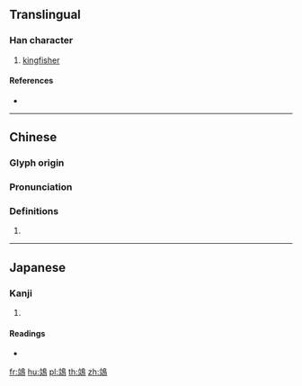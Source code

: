 {{character info/new}}
==Translingual==

===Han character===
{{Han char|rn=196|rad=鳥|as=05|sn=16|four=07127|canj=XYTHA,YTHAF|ids=⿰立鳥}}

# [[kingfisher]]

====References====
* {{Han ref|kx=1485.180|dkj=46781|dj=2017.080|hdz=74626.070|uh=9D17|ud=40215|bh=ECA4|bd=60580}}

----

==Chinese==
{{zh-forms|s=𫁡}}

===Glyph origin===
{{Han etym}}

===Pronunciation===
{{zh-pron
|m=lì
|c=lap6
|h=pfs=
|md=
|mn=
|w=
|mc=y
|oc=y
|cat=
}}

===Definitions===
{{zh-hanzi}}

# {{rfdef|lang=zh}}

----

==Japanese==

===Kanji===
{{ja-kanji|grade=|rs=鳥05}}

# {{defn|lang=ja|sort=鳥05}}

====Readings====
* {{ja-readings|on=[[りゅう]] (ryū)|kun=[[かわせみ]] (kawasemi)}}

[[fr:鴗]]
[[hu:鴗]]
[[pl:鴗]]
[[th:鴗]]
[[zh:鴗]]